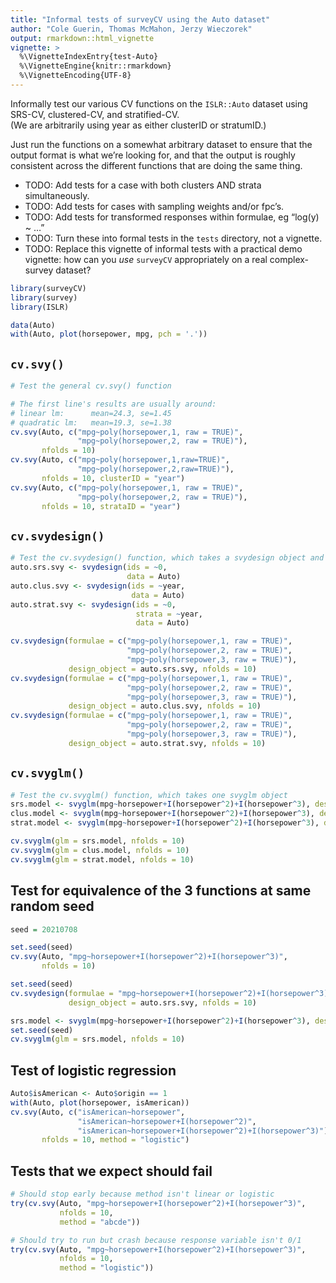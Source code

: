 ---
title: "Informal tests of surveyCV using the Auto dataset"
author: "Cole Guerin, Thomas McMahon, Jerzy Wieczorek"
output: rmarkdown::html_vignette
vignette: >
  %\VignetteIndexEntry{test-Auto}
  %\VignetteEngine{knitr::rmarkdown}
  %\VignetteEncoding{UTF-8}
---

Informally test our various CV functions
on the `ISLR::Auto` dataset
using SRS-CV, clustered-CV, and stratified-CV.  
(We are arbitrarily using year as either clusterID or stratumID.)

Just run the functions on a somewhat arbitrary dataset
to ensure that the output format is what we're looking for,
and that the output is roughly consistent across
the different functions that are doing the same thing.

* TODO: Add tests for a case with both clusters AND strata simultaneously.
* TODO: Add tests for cases with sampling weights and/or fpc's.
* TODO: Add tests for transformed responses within formulae, eg "log(y) ~ ..."
* TODO: Turn these into formal tests in the `tests` directory, not a vignette.
* TODO: Replace this vignette of informal tests with a practical demo vignette:
how can you *use* `surveyCV` appropriately on a real complex-survey dataset?

```{r, message=FALSE}
library(surveyCV)
library(survey)
library(ISLR)
```

```{r}
data(Auto)
with(Auto, plot(horsepower, mpg, pch = '.'))
```


## `cv.svy()`


```{r}
# Test the general cv.svy() function

# The first line's results are usually around:
# linear lm:      mean=24.3, se=1.45
# quadratic lm:   mean=19.3, se=1.38
cv.svy(Auto, c("mpg~poly(horsepower,1, raw = TRUE)",
               "mpg~poly(horsepower,2, raw = TRUE)"),
       nfolds = 10)
cv.svy(Auto, c("mpg~poly(horsepower,1,raw=TRUE)",
               "mpg~poly(horsepower,2,raw=TRUE)"),
       nfolds = 10, clusterID = "year")
cv.svy(Auto, c("mpg~poly(horsepower,1, raw = TRUE)",
               "mpg~poly(horsepower,2, raw = TRUE)"),
       nfolds = 10, strataID = "year")
```


## `cv.svydesign()`


```{r}
# Test the cv.svydesign() function, which takes a svydesign object and formulas
auto.srs.svy <- svydesign(ids = ~0,
                          data = Auto)
auto.clus.svy <- svydesign(ids = ~year,
                           data = Auto)
auto.strat.svy <- svydesign(ids = ~0,
                            strata = ~year,
                            data = Auto)

cv.svydesign(formulae = c("mpg~poly(horsepower,1, raw = TRUE)",
                          "mpg~poly(horsepower,2, raw = TRUE)",
                          "mpg~poly(horsepower,3, raw = TRUE)"),
             design_object = auto.srs.svy, nfolds = 10)
cv.svydesign(formulae = c("mpg~poly(horsepower,1, raw = TRUE)",
                          "mpg~poly(horsepower,2, raw = TRUE)",
                          "mpg~poly(horsepower,3, raw = TRUE)"),
             design_object = auto.clus.svy, nfolds = 10)
cv.svydesign(formulae = c("mpg~poly(horsepower,1, raw = TRUE)", 
                          "mpg~poly(horsepower,2, raw = TRUE)",
                          "mpg~poly(horsepower,3, raw = TRUE)"), 
             design_object = auto.strat.svy, nfolds = 10)
```


## `cv.svyglm()`


```{r}
# Test the cv.svyglm() function, which takes one svyglm object
srs.model <- svyglm(mpg~horsepower+I(horsepower^2)+I(horsepower^3), design = auto.srs.svy)
clus.model <- svyglm(mpg~horsepower+I(horsepower^2)+I(horsepower^3), design = auto.clus.svy)
strat.model <- svyglm(mpg~horsepower+I(horsepower^2)+I(horsepower^3), design = auto.strat.svy)

cv.svyglm(glm = srs.model, nfolds = 10)
cv.svyglm(glm = clus.model, nfolds = 10)
cv.svyglm(glm = strat.model, nfolds = 10)
```



## Test for equivalence of the 3 functions at same random seed

```{r}
seed = 20210708

set.seed(seed)
cv.svy(Auto, "mpg~horsepower+I(horsepower^2)+I(horsepower^3)",
       nfolds = 10)

set.seed(seed)
cv.svydesign(formulae = "mpg~horsepower+I(horsepower^2)+I(horsepower^3)",
             design_object = auto.srs.svy, nfolds = 10)

srs.model <- svyglm(mpg~horsepower+I(horsepower^2)+I(horsepower^3), design = auto.srs.svy)
set.seed(seed)
cv.svyglm(glm = srs.model, nfolds = 10)
```


## Test of logistic regression

```{r}
Auto$isAmerican <- Auto$origin == 1
with(Auto, plot(horsepower, isAmerican))
cv.svy(Auto, c("isAmerican~horsepower",
               "isAmerican~horsepower+I(horsepower^2)",
               "isAmerican~horsepower+I(horsepower^2)+I(horsepower^3)"),
       nfolds = 10, method = "logistic")
```


## Tests that we expect should fail

```{r}
# Should stop early because method isn't linear or logistic
try(cv.svy(Auto, "mpg~horsepower+I(horsepower^2)+I(horsepower^3)",
           nfolds = 10,
           method = "abcde"))

# Should try to run but crash because response variable isn't 0/1
try(cv.svy(Auto, "mpg~horsepower+I(horsepower^2)+I(horsepower^3)",
           nfolds = 10,
           method = "logistic"))
```
